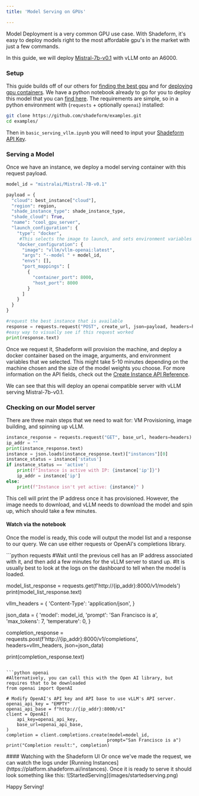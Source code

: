 ```yaml
---
title: 'Model Serving on GPUs'

---
```


Model Deployment is a very common GPU use case. With Shadeform, it's easy to deploy models right to the most affordable gpu's in the market with just a few commands. 

In this guide, we will deploy [Mistral-7b-v0.1](https://huggingface.co/mistralai/Mistral-7B-v0.1) with vLLM onto an A6000.

### Setup

This guide builds off of our others for [finding the best gpu](https://docs.shadeform.ai/findingmostaffordablegpus) and for [deploying gpu containers](https://docs.shadeform.ai/deployinggpucontainers).
We have a python notebook already to go for you to deploy this model that you can [find here](https://github.com/shadeform/examples/blob/main/basic_serving_vllm.ipynb).
The requirements are simple, so in a python environment with (`requests` + optionally `openai`) installed:

```bash
git clone https://github.com/shadeform/examples.git
cd examples/
```
Then in `basic_serving_vllm.ipynb` you will need to input your [Shadeform API Key](https://platform.shadeform.ai/settings/api). 

### Serving a Model

Once we have an instance, we deploy a model serving container with this request payload.

```python
model_id = "mistralai/Mistral-7B-v0.1"

payload = {
  "cloud": best_instance["cloud"],
  "region": region,
  "shade_instance_type": shade_instance_type,
  "shade_cloud": True,
  "name": "cool_gpu_server",
  "launch_configuration": {
    "type": "docker",
     #This selects the image to launch, and sets environment variables "tasks" and "num_fewshot"
    "docker_configuration": {
      "image": "vllm/vllm-openai:latest",
      "args": "--model " + model_id,
      "envs": [],
      "port_mappings": [
        {
          "container_port": 8000,
          "host_port": 8000
        }
      ]
    }
  }
}

#request the best instance that is available
response = requests.request("POST", create_url, json=payload, headers=headers)
#easy way to visually see if this request worked
print(response.text)
```

Once we request it, Shadeform will provision the machine, and deploy a docker container based on the image, arguments, and environment variables that we selected. 
This might take 5-10 minutes depending on the machine chosen and the size of the model weights you choose.
For more information on the API fields, check out the [Create Instance API Reference](https://docs.shadeform.ai/api-reference/endpoint/instancescreate).

We can see that this will deploy an openai compatible server with vLLM serving Mistral-7b-v0.1.

### Checking on our Model server

There are three main steps that we need to wait for: VM Provisioning, image building, and spinning up vLLM.

```python
instance_response = requests.request("GET", base_url, headers=headers)
ip_addr = ""
print(instance_response.text)
instance = json.loads(instance_response.text)["instances"][0]
instance_status = instance['status']
if instance_status == 'active':
    print(f"Instance is active with IP: {instance['ip']}")
    ip_addr = instance['ip']
else:
    print(f"Instance isn't yet active: {instance}" )
```

This cell will print the IP address once it has provisioned. However, the image needs to download, and vLLM needs to download the model and spin up, which should take a few minutes.
#### Watch via the notebook
Once the model is ready, this code will output the model list and a response to our query. We can use either requests or OpenAI's completions library.

<CodeGroup>
```python requests
#Wait until the previous cell has an IP address associated with it, and then add a few minutes for the vLLM server to stand up. 
#It is usually best to look at the logs on the dashboard to tell when the model is loaded.

model_list_response = requests.get(f'http://{ip_addr}:8000/v1/models')
print(model_list_response.text)

vllm_headers = {
    'Content-Type': 'application/json',
}

json_data = {
    'model': model_id,
    'prompt': 'San Francisco is a',
    'max_tokens': 7,
    'temperature': 0,
}

completion_response = requests.post(f'http://{ip_addr}:8000/v1/completions', headers=vllm_headers, json=json_data)

print(completion_response.text)
```

```python openai
#Alternatively, you can call this with the Open AI library, but requires that to be downloaded
from openai import OpenAI

# Modify OpenAI's API key and API base to use vLLM's API server.
openai_api_key = "EMPTY"
openai_api_base = f"http://{ip_addr}:8000/v1"
client = OpenAI(
    api_key=openai_api_key,
    base_url=openai_api_base,
)
completion = client.completions.create(model=model_id,
                                      prompt="San Francisco is a")
print("Completion result:", completion)
```
</CodeGroup>
#### Watching with the Shadeform UI
Or once we've made the request, we can watch the logs under [Running Instances](https://platform.shadeform.ai/instances). Once it is ready to serve it should look something like this:
![StartedServing](images/startedserving.png)


Happy Serving!
